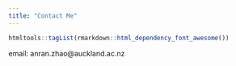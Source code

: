 ```yaml
---
title: "Contact Me"
---
```

    
    
```r
htmltools::tagList(rmarkdown::html_dependency_font_awesome())
```
    
<i class="fa fa-envelope-o"></i>  email: anran.zhao@auckland.ac.nz